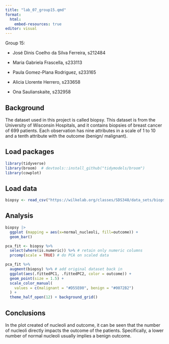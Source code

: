```yaml
---
title: "lab_07_group15.qmd"
format:
  html:
    embed-resources: true
editor: visual
---
```


Group 15:

-   José Dinis Coelho da Silva Ferreira, s212484

-   Maria Gabriela Frascella, s233113

-   Paula Gomez-Plana Rodriguez, s233165

-   Alicia Llorente Herrero, s233658

-   Ona Saulianskaite, s232958

## Background

The dataset used in this project is called biopsy. This dataset is from the University of Wisconsin Hospitals, and it contains biopsies of breast cancer of 699 patients. Each observation has nine attributes in a scale of 1 to 10 and a tenth attribute with the outcome (benign/ malignant).

## Load packages

```r

library(tidyverse)
library(broom)  # devtools::install_github("tidymodels/broom")
library(cowplot)
```

## Load data

```r
biopsy <- read_csv("https://wilkelab.org/classes/SDS348/data_sets/biopsy.csv")
```

## Analysis

```r

biopsy |>
  ggplot (mapping = aes(x=normal_nucleoli, fill=outcome)) +
  geom_bar()

```

```r
pca_fit <- biopsy %>% 
  select(where(is.numeric)) %>% # retain only numeric columns
  prcomp(scale = TRUE) # do PCA on scaled data
```

```r
pca_fit %>%
  augment(biopsy) %>% # add original dataset back in
  ggplot(aes(.fittedPC1, .fittedPC2, color = outcome)) + 
  geom_point(size = 1.5) +
  scale_color_manual(
    values = c(malignant = "#D55E00", benign = "#0072B2")
  ) +
  theme_half_open(12) + background_grid()
```

## Conclusions

In the plot created of nucleoli and outcome, it can be seen that the number of nucleoli directly impacts the outcome of the patients. Specifically, a lower number of normal nucleoli usually implies a benign outcome.
